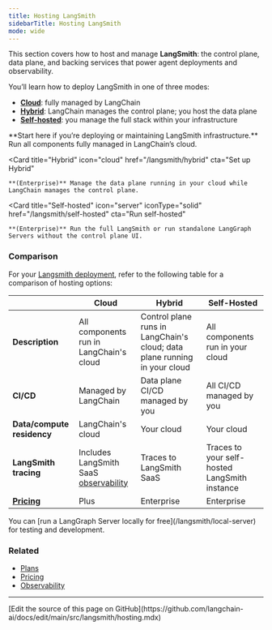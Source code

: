 ```yaml
---
title: Hosting LangSmith
sidebarTitle: Hosting LangSmith
mode: wide
---
```


This section covers how to host and manage **LangSmith**: the control plane, data plane, and backing services that power agent deployments and observability.

You’ll learn how to deploy LangSmith in one of three modes:
- [**Cloud**](/langsmith/cloud): fully managed by LangChain
- [**Hybrid**](/langsmith/hybrid): LangChain manages the control plane; you host the data plane
- [**Self-hosted**](/langsmith/self-hosted): you manage the full stack within your infrastructure

<Callout icon="building" color="#2563EB" iconType="regular">
**Start here if you’re deploying or maintaining LangSmith infrastructure.**
</Callout>

<Columns cols={3}>
  <Card
    title="Cloud"
    icon="cloud"
    iconType="solid"
    href="/langsmith/cloud"
    cta="Get started"
  >
    Run all components fully managed in LangChain’s cloud.
  </Card>

  <Card
    title="Hybrid"
    icon="cloud"
    href="/langsmith/hybrid"
    cta="Set up Hybrid"
  >
    **(Enterprise)** Manage the data plane running in your cloud while LangChain manages the control plane.
  </Card>

  <Card
    title="Self-hosted"
    icon="server"
    iconType="solid"
    href="/langsmith/self-hosted"
    cta="Run self-hosted"
  >
    **(Enterprise)** Run the full LangSmith or run standalone LangGraph Servers without the control plane UI.
  </Card>
</Columns>

### Comparison

For your [Langsmith deployment](/langsmith/deployments), refer to the following table for a comparison of hosting options:

| | **Cloud** | **Hybrid** | **Self-Hosted** |
|--|--|--|--|
| **Description** | All components run in LangChain's cloud | Control plane runs in LangChain's cloud; data plane running in your cloud | All components run in your cloud |
| **CI/CD** | Managed by LangChain | Data plane CI/CD managed by you | All CI/CD managed by you |
| **Data/compute residency** | LangChain's cloud | Your cloud | Your cloud |
| **LangSmith tracing** | Includes LangSmith SaaS [observability](/langsmith/observability) | Traces to LangSmith SaaS | Traces to your self-hosted LangSmith instance |
| **[Pricing](https://www.langchain.com/plans)** | Plus | Enterprise | Enterprise |

<Tip>
You can [run a LangGraph Server locally for free](/langsmith/local-server) for testing and development.
</Tip>

### Related

- [Plans](https://langchain.com/pricing)
- [Pricing](https://www.langchain.com/plans)
- [Observability](/langsmith/observability)

---

<Callout icon="pen-to-square" iconType="regular">
  [Edit the source of this page on GitHub](https://github.com/langchain-ai/docs/edit/main/src/langsmith/hosting.mdx)
</Callout>
